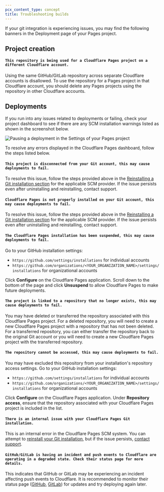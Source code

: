 ```yaml
---
pcx_content_type: concept
title: Troubleshooting builds
---
```


If your git integration is experiencing issues, you may find the following banners in the Deployment page of your Pages project.

## Project creation

#### `This repository is being used for a Cloudflare Pages project on a different Cloudflare account.`

Using the same GitHub/GitLab repository across separate Cloudflare accounts is disallowed. To use the repository for a Pages project in that Cloudflare account, you should delete any Pages projects using the repository in other Cloudflare accounts.

## Deployments

If you run into any issues related to deployments or failing, check your project dashboard to see if there are any SCM installation warnings listed as shown in the screenshot below.

![Pausing a deployment in the Settings of your Pages project](~/assets/images/pages/platform/git.dashboard-error.png)

To resolve any errors displayed in the Cloudflare Pages dashboard, follow the steps listed below.

#### `This project is disconnected from your Git account, this may cause deployments to fail.`

To resolve this issue, follow the steps provided above in the [Reinstalling a Git installation section](/pages/configuration/git-integration/#reinstall-a-git-installation) for the applicable SCM provider. If the issue persists even after uninstalling and reinstalling, contact support.

#### `Cloudflare Pages is not properly installed on your Git account, this may cause deployments to fail.`

To resolve this issue, follow the steps provided above in the [Reinstalling a Git installation section](/pages/configuration/git-integration/#reinstall-a-git-installation) for the applicable SCM provider. If the issue persists even after uninstalling and reinstalling, contact support.

#### `The Cloudflare Pages installation has been suspended, this may cause deployments to fail.`

Go to your GitHub installation settings:

- `https://github.com/settings/installations` for individual accounts
- `https://github.com/organizations/<YOUR_ORGANIZATION_NAME>/settings/installations` for organizational accounts

Click **Configure** on the Cloudflare Pages application. Scroll down to the bottom of the page and click **Unsuspend** to allow Cloudflare Pages to make future deployments.

#### `The project is linked to a repository that no longer exists, this may cause deployments to fail.`

You may have deleted or transferred the repository associated with this Cloudflare Pages project. For a deleted repository, you will need to create a new Cloudflare Pages project with a repository that has not been deleted. For a transferred repository, you can either transfer the repository back to the original Git account or you will need to create a new Cloudflare Pages project with the transferred repository.

#### `The repository cannot be accessed, this may cause deployments to fail.`

You may have excluded this repository from your installation's repository access settings. Go to your GitHub installation settings:

- `https://github.com/settings/installations` for individual accounts
- `https://github.com/organizations/<YOUR_ORGANIZATION_NAME>/settings/installations` for organizational accounts

Click **Configure** on the Cloudflare Pages application. Under **Repository access**, ensure that the repository associated with your Cloudflare Pages project is included in the list.

#### `There is an internal issue with your Cloudflare Pages Git installation.`

This is an internal error in the Cloudflare Pages SCM system. You can attempt to [reinstall your Git installation](/pages/configuration/git-integration/#reinstall-a-git-installation), but if the issue persists, [contact support](/support/contacting-cloudflare-support/).

#### `GitHub/GitLab is having an incident and push events to Cloudflare are operating in a degraded state. Check their status page for more details.`

This indicates that GitHub or GitLab may be experiencing an incident affecting push events to Cloudflare. It is recommended to monitor their status page ([GitHub](https://www.githubstatus.com/), [GitLab](https://status.gitlab.com/)) for updates and try deploying again later.
